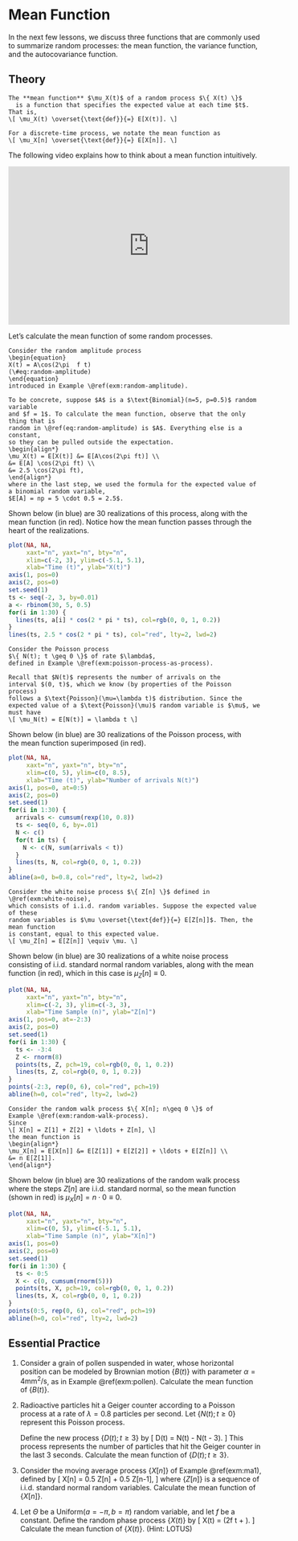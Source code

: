 # Mean Function {#mean-function}

In the next few lessons, we discuss three functions that are 
commonly used to summarize random processes: the mean function, 
the variance function, and the autocovariance function.

## Theory {-}

```definition
The **mean function** $\mu_X(t)$ of a random process $\{ X(t) \}$ 
  is a function that specifies the expected value at each time $t$. 
That is,
\[ \mu_X(t) \overset{\text{def}}{=} E[X(t)]. \]

For a discrete-time process, we notate the mean function as 
\[ \mu_X[n] \overset{\text{def}}{=} E[X[n]]. \]
```

The following video explains how to think about a mean function intuitively.

<iframe width="560" height="315" src="https://www.youtube.com/embed/R_zn7d47VUQ" frameborder="0" allow="accelerometer; autoplay; encrypted-media; gyroscope; picture-in-picture" allowfullscreen></iframe>

Let's calculate the mean function of some random processes.

```example
Consider the random amplitude process 
\begin{equation}
X(t) = A\cos(2\pi  f t)
(\#eq:random-amplitude)
\end{equation}
introduced in Example \@ref(exm:random-amplitude). 

To be concrete, suppose $A$ is a $\text{Binomial}(n=5, p=0.5)$ random variable 
and $f = 1$. To calculate the mean function, observe that the only thing that is 
random in \@ref(eq:random-amplitude) is $A$. Everything else is a constant, 
so they can be pulled outside the expectation.
\begin{align*}
\mu_X(t) = E[X(t)] &= E[A\cos(2\pi ft)] \\
&= E[A] \cos(2\pi ft) \\
&= 2.5 \cos(2\pi ft),
\end{align*}
where in the last step, we used the formula for the expected value of a binomial random variable, 
$E[A] = np = 5 \cdot 0.5 = 2.5$.
```

Shown below (in blue) are 30 realizations of this process, along with the mean function (in red). Notice 
how the mean function passes through the heart of the realizations.
```r
plot(NA, NA,
     xaxt="n", yaxt="n", bty="n",
     xlim=c(-2, 3), ylim=c(-5.1, 5.1),
     xlab="Time (t)", ylab="X(t)")
axis(1, pos=0)
axis(2, pos=0)
set.seed(1)
ts <- seq(-2, 3, by=0.01)
a <- rbinom(30, 5, 0.5)
for(i in 1:30) {
  lines(ts, a[i] * cos(2 * pi * ts), col=rgb(0, 0, 1, 0.2))
}
lines(ts, 2.5 * cos(2 * pi * ts), col="red", lty=2, lwd=2)
```

```example
Consider the Poisson process 
$\{ N(t); t \geq 0 \}$ of rate $\lambda$, 
defined in Example \@ref(exm:poisson-process-as-process).

Recall that $N(t)$ represents the number of arrivals on the 
interval $(0, t)$, which we know (by properties of the Poisson process) 
follows a $\text{Poisson}(\mu=\lambda t)$ distribution. Since the 
expected value of a $\text{Poisson}(\mu)$ random variable is $\mu$, we 
must have
\[ \mu_N(t) = E[N(t)] = \lambda t \]
```

Shown below (in blue) are 30 realizations of the Poisson process, with  
the mean function superimposed (in red). 

```r
plot(NA, NA,
     xaxt="n", yaxt="n", bty="n",
     xlim=c(0, 5), ylim=c(0, 8.5),
     xlab="Time (t)", ylab="Number of arrivals N(t)")
axis(1, pos=0, at=0:5)
axis(2, pos=0)
set.seed(1)
for(i in 1:30) {
  arrivals <- cumsum(rexp(10, 0.8))
  ts <- seq(0, 6, by=.01)
  N <- c()
  for(t in ts) {
    N <- c(N, sum(arrivals < t))
  }
  lines(ts, N, col=rgb(0, 0, 1, 0.2))
}
abline(a=0, b=0.8, col="red", lty=2, lwd=2)
```

```example
Consider the white noise process $\{ Z[n] \}$ defined in \@ref(exm:white-noise), 
which consists of i.i.d. random variables. Suppose the expected value of these 
random variables is $\mu \overset{\text{def}}{=} E[Z[n]]$. Then, the mean function 
is constant, equal to this expected value.
\[ \mu_Z[n] = E[Z[n]] \equiv \mu. \]
```

Shown below (in blue) are 30 realizations of a white noise process consisting of i.i.d. 
standard normal random variables, along with the mean function (in red), which in this case is 
$\mu_Z[n] \equiv 0$.

```r
plot(NA, NA,
     xaxt="n", yaxt="n", bty="n",
     xlim=c(-2, 3), ylim=c(-3, 3),
     xlab="Time Sample (n)", ylab="Z[n]")
axis(1, pos=0, at=-2:3)
axis(2, pos=0)
set.seed(1)
for(i in 1:30) {
  ts <- -3:4
  Z <- rnorm(8)
  points(ts, Z, pch=19, col=rgb(0, 0, 1, 0.2))
  lines(ts, Z, col=rgb(0, 0, 1, 0.2))
}
points(-2:3, rep(0, 6), col="red", pch=19)
abline(h=0, col="red", lty=2, lwd=2)
```

```example
Consider the random walk process $\{ X[n]; n\geq 0 \}$ of 
Example \@ref(exm:random-walk-process). 
Since 
\[ X[n] = Z[1] + Z[2] + \ldots + Z[n], \]
the mean function is 
\begin{align*} 
\mu_X[n] = E[X[n]] &= E[Z[1]] + E[Z[2]] + \ldots + E[Z[n]] \\
&= n E[Z[1]].
\end{align*}
```

Shown below (in blue) are 30 realizations of the random walk process where the steps $Z[n]$ are 
i.i.d. standard normal, so the mean function (shown in red) is $\mu_X[n] = n \cdot 0 \equiv 0$.

```r
plot(NA, NA,
     xaxt="n", yaxt="n", bty="n",
     xlim=c(0, 5), ylim=c(-5.1, 5.1),
     xlab="Time Sample (n)", ylab="X[n]")
axis(1, pos=0)
axis(2, pos=0)
set.seed(1)
for(i in 1:30) {
  ts <- 0:5
  X <- c(0, cumsum(rnorm(5)))
  points(ts, X, pch=19, col=rgb(0, 0, 1, 0.2))
  lines(ts, X, col=rgb(0, 0, 1, 0.2))
}
points(0:5, rep(0, 6), col="red", pch=19)
abline(h=0, col="red", lty=2, lwd=2)
```

## Essential Practice {-}

1. Consider a grain of pollen suspended in water, whose horizontal position can be modeled by 
Brownian motion $\{B(t)\}$ with parameter $\alpha=4 \text{mm}^2/\text{s}$, as in Example \@ref(exm:pollen).
Calculate the mean function of $\{ B(t) \}$.

2. Radioactive particles hit a Geiger counter according to a Poisson process 
at a rate of $\lambda=0.8$ particles per second. Let $\{ N(t); t \geq 0 \}$ represent this Poisson process.

    Define the new process $\{ D(t); t \geq 3 \}$ by 
    \[ D(t) = N(t) - N(t - 3). \]
    This process represents the number of particles that hit the Geiger counter in the last 3 seconds. 
    Calculate the mean function of $\{ D(t); t \geq 3 \}$.
 
3. Consider the moving average process $\{ X[n] \}$ of Example \@ref(exm:ma1), defined by 
\[ X[n] = 0.5 Z[n] + 0.5 Z[n-1], \]
where $\{ Z[n] \}$ is a sequence of i.i.d. standard normal random variables. 
Calculate the mean function of $\{ X[n] \}$.
    
4. Let $\Theta$ be a $\text{Uniform}(a=-\pi, b=\pi)$ random variable, and let $f$ be a constant. 
Define the random phase process $\{ X(t) \}$ by
\[ X(t) = \cos(2\pi f t + \Theta). \]
Calculate the mean function of $\{ X(t) \}$. (Hint: LOTUS)
